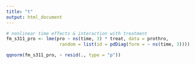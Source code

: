 ```yaml
---
title: "t"
output: html_document
---
```


```r
# nonlinear time effects & interaction with treatment
fm_s311_pro <- lme(pro ~ ns(time, 3) * treat, data = prothro,
                    random = list(id = pdDiag(form = ~ ns(time, 3))))

qqnorm(fm_s311_pro, ~ resid(., type = "p"))
```

